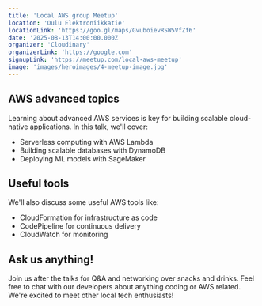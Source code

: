 ```yaml
---
title: 'Local AWS group Meetup'
location: 'Oulu Elektroniikkatie'
locationLink: 'https://goo.gl/maps/GvuboievRSW5VfZf6'
date: '2025-08-13T14:00:00.000Z'
organizer: 'Cloudinary'
organizerLink: 'https://google.com'
signupLink: 'https://meetup.com/local-aws-meetup'
image: 'images/heroimages/4-meetup-image.jpg'
---
```


## AWS advanced topics

Learning about advanced AWS services is key for building scalable cloud-native applications. 
In this talk, we'll cover:

- Serverless computing with AWS Lambda
- Building scalable databases with DynamoDB
- Deploying ML models with SageMaker

## Useful tools

We'll also discuss some useful AWS tools like:
- CloudFormation for infrastructure as code
- CodePipeline for continuous delivery
- CloudWatch for monitoring

## Ask us anything!
Join us after the talks for Q&A and networking over snacks and drinks. 
Feel free to chat with our developers about anything coding or AWS related. 
We're excited to meet other local tech enthusiasts!

